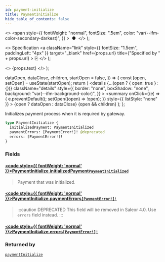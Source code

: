 ```yaml
---
id: payment-initialize
title: PaymentInitialize
hide_table_of_contents: false
---
```


  <>
    <span
      style={{
        fontWeight: "normal",
        fontSize: ".5em",
        color: "var(--ifm-color-secondary-darkest)",
      }}
    >
      &nbsp;●&nbsp;
    </span>
  </>
);

  <>
    Specification
    <a
      className="link"
      style={{ fontSize: "1.5em", paddingLeft: "4px" }}
      target="\_blank"
      href={props.url}
      title={"Specified by " + props.url}
    >
      ⎘
    </a>
  </>
);

  <>
    <span className={props.class}>{props.text}</span>
  </>
);


  dataOpen,
  dataClose,
  children,
  startOpen = false,
}) => {
  const [open, setOpen] = useState(startOpen);
  return (
    <details
      {...(open ? { open: true } : {})}
      className="details"
      style={{
        border: "none",
        boxShadow: "none",
        background: "var(--ifm-background-color)",
      }}
    >
      <summary
        onClick={(e) => {
          e.preventDefault();
          setOpen((open) => !open);
        }}
        style={{ listStyle: "none" }}
      >
        {open ? dataOpen : dataClose}
      </summary>
      {open && children}
    </details>
  );
};

Initializes payment process when it is required by gateway.

```graphql
type PaymentInitialize {
  initializedPayment: PaymentInitialized
  paymentErrors: [PaymentError!]! @deprecated
  errors: [PaymentError!]!
}
```

### Fields

#### [<code style={{ fontWeight: 'normal' }}>PaymentInitialize.<b>initializedPayment</b></code>](#)<Bullet />[`PaymentInitialized`](../../../api-storefront/payments/objects/payment-initialized) <Badge class="badge badge--secondary" text="object"/>

> Payment that was initialized.

#### [<code style={{ fontWeight: 'normal' }}>PaymentInitialize.<b>paymentErrors</b></code>](#)<Bullet />[`[PaymentError!]!`](../../../api-storefront/payments/objects/payment-error) <Badge class="badge badge--deprecated badge--secondary" text="deprecated"/> <Badge class="badge badge--secondary" text="non-null"/> <Badge class="badge badge--secondary" text="object"/>

> :::caution DEPRECATED
> This field will be removed in Saleor 4.0. Use `errors` field instead.
> :::

#### [<code style={{ fontWeight: 'normal' }}>PaymentInitialize.<b>errors</b></code>](#)<Bullet />[`[PaymentError!]!`](../../../api-storefront/payments/objects/payment-error) <Badge class="badge badge--secondary" text="non-null"/> <Badge class="badge badge--secondary" text="object"/>

>

### Returned by

[`paymentInitialize`](../../../api-storefront/payments/mutations/payment-initialize) <Badge class="badge badge--secondary" text="mutation"/>
